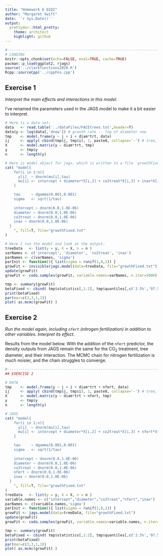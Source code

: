 ```yaml
---
title: "Homework 6 Q1Q2"
author: "Margaret Swift"
date: '`r Sys.Date()`'
output:
  prettydoc::html_pretty:
    theme: architect
    highlight: github
---
```


```r
#----------------------------------------------------------------------------
# LOADING
knitr::opts_chunk$set(echo=FALSE, eval=TRUE, cache=TRUE)
pacman::p_load(ggplot2, rjags)
source('../clarkfunctions2020.R')
Rcpp::sourceCpp('../cppFns.cpp')
```

## Exercise 1 {#q1}
_Interpret the main effects and interactions in this model._

I've renamed the parameters used in the JAGS model to make it a bit easier to interpret. 

```r
# Here is a data set:
data   <- read.table('../dataFiles/FACEtrees.txt',header=T)
data$y <- log(data[,'dnow']) # growth rate -- log of diameter now
tmp    <- model.frame(y ~ j + i + diam*trt, data)
ij     <- apply( cbind(tmp$j, tmp$i), 1, paste0, collapse='-') # tree, plot
X      <- model.matrix(y ~ diam*trt, tmp)
y      <- tmp$y
n      <- length(y)

# Here is model object for jags, which is written to a file `growthFixed.txt`:
cat( "model{
    for(i in 1:n){
      y[i]  ~ dnorm(mu[i],tau)
      mu[i] <- intercept + diameter*X[i,2] + co2treat*X[i,3] + inax*X[i,4]
    }

    tau     ~ dgamma(0.001,0.001)
    sigma   <- sqrt(1/tau)
    
    intercept ~ dnorm(0.0,1.0E-06)
    diameter ~ dnorm(0.0,1.0E-06)
    co2treat ~ dnorm(0.0,1.0E-06)
    inax ~ dnorm(0.0,1.0E-06)
  }
    ", fill=T, file="growthFixed.txt"
)

# Here I run the model and look at the output:
treeData   <- list(y = y, X = X, n = n )
varNames <- c('intercept', 'diameter', 'co2treat', 'inax')
parNames <- c(varNames, 'sigma')
parInit <- function(){ list(sigma = runif(1,0,1)) }
growFit <- invisible(jags.model(data=treeData, file="growthFixed.txt"))
update(growFit)
growFit <- coda.samples(growFit, variable.names=varNames, n.iter=5000)

```

```r
tmp <- summary(growFit)
betaFixed <- cbind( tmp$statistics[,1:2], tmp$quantiles[,c('2.5%','97.5%')] )
print(betaFixed)
par(mar=c(3,3,1,1))
plot( as.mcmc(growFit) )
```

## Exercise 2 {#q2}

_Run the model again, including `nfert` (nitrogen fertilization) in addition to other variables.  Interpret its effect._

Results from the model below. With the addition of the `nfert` predictor, the density outputs from JAGS remain the same for the CO$_2$ treatment, tree diameter, and their interaction. The MCMC chain for nitrogen fertilization is much noisier, and the chain struggles to converge.

```r
#----------------------------------------------------------------------------
## EXERCISE 2

# DATA
tmp    <- model.frame(y ~ j + i + diam*trt + nfert, data)
ij     <- apply( cbind(tmp$j, tmp$i), 1, paste0, collapse='-') # tree, plot
X      <- model.matrix(y ~ diam*trt + nfert, tmp)
y      <- tmp$y
n      <- length(y)

# JAGS
cat( "model{
    for(i in 1:n){
      y[i]  ~ dnorm(mu[i],tau)
      mu[i] <- intercept + diameter*X[i,2] + co2treat*X[i,3] + nfert*X[i,4] + inax*X[i,5]
    }

    tau     ~ dgamma(0.001,0.001)
    sigma   <- sqrt(1/tau)
    
    intercept ~ dnorm(0.0,1.0E-06)
    diameter ~ dnorm(0.0,1.0E-06)
    co2treat ~ dnorm(0.0,1.0E-06)
    nfert ~ dnorm(0.0,1.0E-06)
    inax ~ dnorm(0.0,1.0E-06)
  }
    ", fill=T, file="growthFixed.txt"
)
treeData   <- list(y = y, X = X, n = n )
variable.names <- c("intercept","diameter","co2treat","nfert","inax")
parNames <- c(variable.names,'sigma')
parInit <- function(){ list(sigma = runif(1,0,1)) }
growFit <- jags.model(data=treeData, file="growthFixed.txt")
update(growFit)
growFit <- coda.samples(growFit, variable.names=variable.names, n.iter=5000)

```

```r
tmp <- summary(growFit)
betaFixed <- cbind( tmp$statistics[,1:2], tmp$quantiles[,c('2.5%','97.5%')] )
print(betaFixed)
par(mar=c(3,3,1,1))
plot( as.mcmc(growFit) )
```
